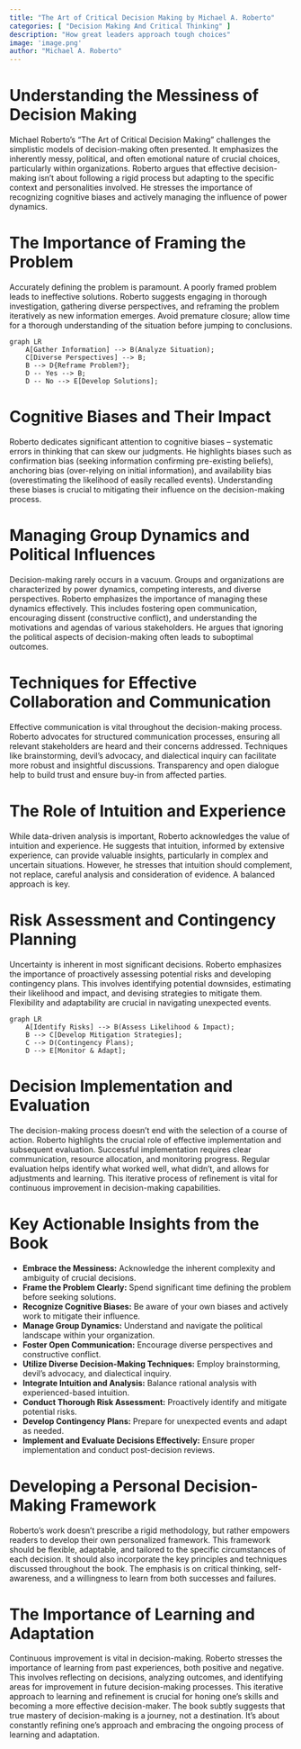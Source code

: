 ```yaml
---
title: "The Art of Critical Decision Making by Michael A. Roberto"
categories: [ "Decision Making And Critical Thinking" ]
description: "How great leaders approach tough choices"
image: 'image.png'
author: "Michael A. Roberto"
---
```

# Understanding the Messiness of Decision Making

Michael Roberto's "The Art of Critical Decision Making" challenges the simplistic models of decision-making often presented.  It emphasizes the inherently messy, political, and often emotional nature of crucial choices, particularly within organizations.  Roberto argues that effective decision-making isn't about following a rigid process but adapting to the specific context and personalities involved.  He stresses the importance of recognizing cognitive biases and actively managing the influence of power dynamics.

# The Importance of Framing the Problem

Accurately defining the problem is paramount.  A poorly framed problem leads to ineffective solutions. Roberto suggests engaging in thorough investigation, gathering diverse perspectives, and reframing the problem iteratively as new information emerges.   Avoid premature closure; allow time for a thorough understanding of the situation before jumping to conclusions.

```mermaid
graph LR
    A[Gather Information] --> B(Analyze Situation);
    C[Diverse Perspectives] --> B;
    B --> D{Reframe Problem?};
    D -- Yes --> B;
    D -- No --> E[Develop Solutions];
```

# Cognitive Biases and Their Impact

Roberto dedicates significant attention to cognitive biases – systematic errors in thinking that can skew our judgments. He highlights biases such as confirmation bias (seeking information confirming pre-existing beliefs), anchoring bias (over-relying on initial information), and availability bias (overestimating the likelihood of easily recalled events).  Understanding these biases is crucial to mitigating their influence on the decision-making process.

# Managing Group Dynamics and Political Influences

Decision-making rarely occurs in a vacuum.  Groups and organizations are characterized by power dynamics, competing interests, and diverse perspectives. Roberto emphasizes the importance of managing these dynamics effectively. This includes fostering open communication, encouraging dissent (constructive conflict), and understanding the motivations and agendas of various stakeholders.  He argues that ignoring the political aspects of decision-making often leads to suboptimal outcomes.

# Techniques for Effective Collaboration and Communication

Effective communication is vital throughout the decision-making process. Roberto advocates for structured communication processes, ensuring all relevant stakeholders are heard and their concerns addressed.  Techniques like brainstorming, devil's advocacy, and dialectical inquiry can facilitate more robust and insightful discussions.  Transparency and open dialogue help to build trust and ensure buy-in from affected parties.

# The Role of Intuition and Experience

While data-driven analysis is important, Roberto acknowledges the value of intuition and experience.  He suggests that intuition, informed by extensive experience, can provide valuable insights, particularly in complex and uncertain situations.  However, he stresses that intuition should complement, not replace, careful analysis and consideration of evidence.  A balanced approach is key.

# Risk Assessment and Contingency Planning

Uncertainty is inherent in most significant decisions.  Roberto emphasizes the importance of proactively assessing potential risks and developing contingency plans.  This involves identifying potential downsides, estimating their likelihood and impact, and devising strategies to mitigate them.  Flexibility and adaptability are crucial in navigating unexpected events.

```mermaid
graph LR
    A[Identify Risks] --> B(Assess Likelihood & Impact);
    B --> C[Develop Mitigation Strategies];
    C --> D(Contingency Plans);
    D --> E[Monitor & Adapt];
```

# Decision Implementation and Evaluation

The decision-making process doesn't end with the selection of a course of action.  Roberto highlights the crucial role of effective implementation and subsequent evaluation.  Successful implementation requires clear communication, resource allocation, and monitoring progress.  Regular evaluation helps identify what worked well, what didn't, and allows for adjustments and learning. This iterative process of refinement is vital for continuous improvement in decision-making capabilities.


# Key Actionable Insights from the Book

* **Embrace the Messiness:** Acknowledge the inherent complexity and ambiguity of crucial decisions.
* **Frame the Problem Clearly:** Spend significant time defining the problem before seeking solutions.
* **Recognize Cognitive Biases:** Be aware of your own biases and actively work to mitigate their influence.
* **Manage Group Dynamics:** Understand and navigate the political landscape within your organization.
* **Foster Open Communication:** Encourage diverse perspectives and constructive conflict.
* **Utilize Diverse Decision-Making Techniques:** Employ brainstorming, devil's advocacy, and dialectical inquiry.
* **Integrate Intuition and Analysis:**  Balance rational analysis with experienced-based intuition.
* **Conduct Thorough Risk Assessment:**  Proactively identify and mitigate potential risks.
* **Develop Contingency Plans:** Prepare for unexpected events and adapt as needed.
* **Implement and Evaluate Decisions Effectively:**  Ensure proper implementation and conduct post-decision reviews.


#  Developing a Personal Decision-Making Framework

Roberto's work doesn't prescribe a rigid methodology, but rather empowers readers to develop their own personalized framework.  This framework should be flexible, adaptable, and tailored to the specific circumstances of each decision.  It should also incorporate the key principles and techniques discussed throughout the book. The emphasis is on critical thinking, self-awareness, and a willingness to learn from both successes and failures.

# The Importance of Learning and Adaptation

Continuous improvement is vital in decision-making.  Roberto stresses the importance of learning from past experiences, both positive and negative.  This involves reflecting on decisions, analyzing outcomes, and identifying areas for improvement in future decision-making processes. This iterative approach to learning and refinement is crucial for honing one's skills and becoming a more effective decision-maker.  The book subtly suggests that true mastery of decision-making is a journey, not a destination.  It’s about constantly refining one’s approach and embracing the ongoing process of learning and adaptation.

